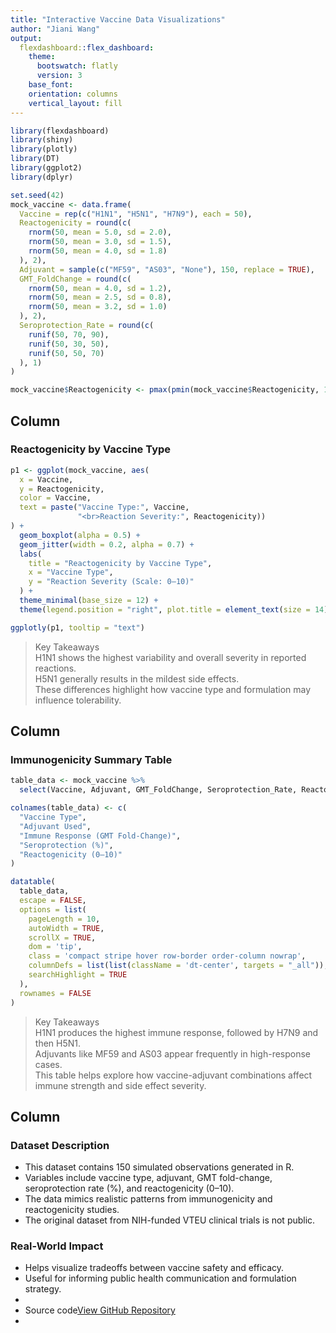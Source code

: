 ---
title: "Interactive Vaccine Data Visualizations"
author: "Jiani Wang"
output:
  flexdashboard::flex_dashboard:
    theme:
      bootswatch: flatly
      version: 3
    base_font:
    orientation: columns
    vertical_layout: fill
---

```{r setup, include=FALSE}
library(flexdashboard)
library(shiny)
library(plotly)
library(DT)
library(ggplot2)
library(dplyr)
```

```{r, include=FALSE}
set.seed(42)
mock_vaccine <- data.frame(
  Vaccine = rep(c("H1N1", "H5N1", "H7N9"), each = 50),
  Reactogenicity = round(c(
    rnorm(50, mean = 5.0, sd = 2.0),
    rnorm(50, mean = 3.0, sd = 1.5),
    rnorm(50, mean = 4.0, sd = 1.8)
  ), 2),
  Adjuvant = sample(c("MF59", "AS03", "None"), 150, replace = TRUE),
  GMT_FoldChange = round(c(
    rnorm(50, mean = 4.0, sd = 1.2),
    rnorm(50, mean = 2.5, sd = 0.8),
    rnorm(50, mean = 3.2, sd = 1.0)
  ), 2),
  Seroprotection_Rate = round(c(
    runif(50, 70, 90),
    runif(50, 30, 50),
    runif(50, 50, 70)
  ), 1)
)

mock_vaccine$Reactogenicity <- pmax(pmin(mock_vaccine$Reactogenicity, 10), 0)
```

Column {data-width=400}
-----------------------------------------------------------------------
### Reactogenicity by Vaccine Type

```{r}
p1 <- ggplot(mock_vaccine, aes(
  x = Vaccine,
  y = Reactogenicity,
  color = Vaccine,
  text = paste("Vaccine Type:", Vaccine,
               "<br>Reaction Severity:", Reactogenicity))
) +
  geom_boxplot(alpha = 0.5) +
  geom_jitter(width = 0.2, alpha = 0.7) +
  labs(
    title = "Reactogenicity by Vaccine Type",
    x = "Vaccine Type",
    y = "Reaction Severity (Scale: 0–10)"
  ) +
  theme_minimal(base_size = 12) +
  theme(legend.position = "right", plot.title = element_text(size = 14))

ggplotly(p1, tooltip = "text")
```

> Key Takeaways  
> H1N1 shows the highest variability and overall severity in reported reactions.  
> H5N1 generally results in the mildest side effects.  
> These differences highlight how vaccine type and formulation may influence tolerability.

Column {data-width=500}
-----------------------------------------------------------------------
### Immunogenicity Summary Table

```{r}
table_data <- mock_vaccine %>%
  select(Vaccine, Adjuvant, GMT_FoldChange, Seroprotection_Rate, Reactogenicity)

colnames(table_data) <- c(
  "Vaccine Type", 
  "Adjuvant Used", 
  "Immune Response (GMT Fold-Change)", 
  "Seroprotection (%)", 
  "Reactogenicity (0–10)"
)

datatable(
  table_data,
  escape = FALSE,
  options = list(
    pageLength = 10,
    autoWidth = TRUE,
    scrollX = TRUE,
    dom = 'tip',
    class = 'compact stripe hover row-border order-column nowrap',
    columnDefs = list(list(className = 'dt-center', targets = "_all")),
    searchHighlight = TRUE
  ),
  rownames = FALSE
)
```

> Key Takeaways  
> H1N1 produces the highest immune response, followed by H7N9 and then H5N1.  
> Adjuvants like MF59 and AS03 appear frequently in high-response cases.  
> This table helps explore how vaccine-adjuvant combinations affect immune strength and side effect severity.

Column {data-width=300}
-----------------------------------------------------------------------
### Dataset Description
<div style="font-size: 14px">
<ul>
<li>This dataset contains 150 simulated observations generated in R.</li>
<li>Variables include vaccine type, adjuvant, GMT fold-change, seroprotection rate (%), and reactogenicity (0–10).</li>
<li>The data mimics realistic patterns from immunogenicity and reactogenicity studies.</li>
<li>The original dataset from NIH-funded VTEU clinical trials is not public.</li>
</ul>
</div>

### Real-World Impact
<div style="font-size: 14px">
<ul>
<li>Helps visualize tradeoffs between vaccine safety and efficacy.</li>
<li>Useful for informing public health communication and formulation strategy.<li>
<li>Source code[View GitHub Repository](https://github.com/jianiw516/DATA555FinalProject)<li>
</ul>
</div>
